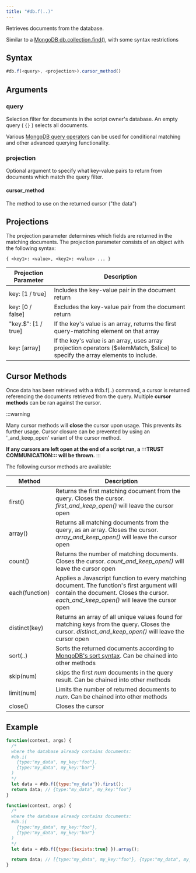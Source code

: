 ```yaml
---
title: "#db.f(..)"
---
```


Retrieves documents from the database.

Similar to a [MongoDB db.collection.find()](https://www.mongodb.com/docs/manual/reference/method/db.collection.find/), with some syntax restrictions

## Syntax

```js
#db.f(<query>, <projection>).cursor_method()
```

## Arguments

### query

Selection filter for documents in the script owner's database. An empty query ( `{}` ) selects all documents.

Various [MongoDB query operators](https://www.mongodb.com/docs/manual/reference/operator/query/) can be used for conditional matching and other advanced querying functionality.

### projection

Optional argument to specify what key-value pairs to return from documents which match the query filter.

#### cursor_method

The method to use on the returned cursor ("the data")

## Projections

The projection parameter determines which fields are returned in the matching documents. The projection parameter consists of an object with the following syntax:

`{ <key1>: <value>, <key2>: <value> ... }`

| Projection Parameter | Description                                                                                                                    |
| -------------------- | ------------------------------------------------------------------------------------------------------------------------------ |
| key: [1 / true]      | Includes the key-value pair in the document return                                                                             |
| key: [0 / false]     | Excludes the key-value pair from the document return                                                                           |
| "key.$": [1 / true]  | If the key's value is an array, returns the first query-matching element on that array                                         |
| key: [array]         | If the key's value is an array, uses array projection operators ($elemMatch, $slice) to specify the array elements to include. |

## Cursor Methods

Once data has been retrieved with a #db.f(..) command, a cursor is returned referencing the documents retrieved from the query. Multiple **cursor methods** can be ran against the cursor.

:::warning

Many cursor methods will **close** the cursor upon usage. This prevents its further usage. Cursor closure can be prevented by using an '\_and_keep_open' variant of the cursor method.

**If any cursors are left open at the end of a script run, a :::TRUST COMMUNICATION::: will be thrown.**
:::

The following cursor methods are available:

| Method         | Description                                                                                                                                                                             |
| -------------- | --------------------------------------------------------------------------------------------------------------------------------------------------------------------------------------- |
| first()        | Returns the first matching document from the query. Closes the cursor. _first_and_keep_open()_ will leave the cursor open                                                               |
| array()        | Returns all matching documents from the query, as an array. Closes the cursor. _array_and_keep_open()_ will leave the cursor open                                                       |
| count()        | Returns the number of matching documents. Closes the cursor. _count_and_keep_open()_ will leave the cursor open                                                                         |
| each(function) | Applies a Javascript function to every matching document. The function's first argument will contain the document. Closes the cursor. _each_and_keep_open()_ will leave the cursor open |
| distinct(key)  | Returns an array of all unique values found for matching keys from the query. Closes the cursor. _distinct_and_keep_open()_ will leave the cursor open                                  |
| sort(..)       | Sorts the returned documents according to [MongoDB's sort syntax](https://www.mongodb.com/docs/manual/reference/method/cursor.sort/). Can be chained into other methods                 |
| skip(num)      | skips the first _num_ documents in the query result. Can be chained into other methods                                                                                                  |
| limit(num)     | Limits the number of returned documents to _num_. Can be chained into other methods                                                                                                     |
| close()        | Closes the cursor                                                                                                                                                                       |

## Example

```js
function(context, args) {
  /*
  where the database already contains documents:
  #db.i(
    {type:"my_data", my_key:"foo"},
    {type:"my_data", my_key:"bar"}
  )
  */
  let data = #db.f({type:"my_data"}).first();
  return data; // {type:"my_data", my_key:"foo"}
}
```

```js
function(context, args) {
  /*
  where the database already contains documents:
  #db.i(
    {type:"my_data", my_key:"foo"},
    {type:"my_data", my_key:"bar"}
  )
  */
  let data = #db.f({type:{$exists:true} }).array();

  return data; // [{type:"my_data", my_key:"foo"}, {type:"my_data", my_key:"bar"}]
}
```
